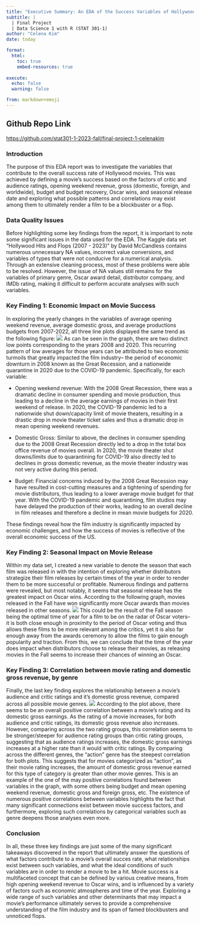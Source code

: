 ```yaml
---
title: "Executive Summary: An EDA of the Success Variables of Hollywood Movies"
subtitle: |
  | Final Project 
  | Data Science 1 with R (STAT 301-1)
author: "Celena Kim"
date: today

format:
  html:
    toc: true
    embed-resources: true
    
execute:
  echo: false
  warning: false

from: markdown+emoji 
---
```


::: {.callout-tip icon="false"}
## Github Repo Link

<https://github.com/stat301-1-2023-fall/final-project-1-celenakim>
:::

### Introduction
The purpose of this EDA report was to investigate the variables that contribute to the overall success rate of Hollywood movies. This was achieved by defining a movie's success based on the factors of critic and audience ratings, opening weekend revenue, gross (domestic, foreign, and worldwide), budget and budget recovery, Oscar wins, and seasonal release date and exploring what possible patterns and correlations may exist among them to ultimately render a film to be a blockbuster or a flop.

### Data Quality Issues

Before highlighting some key findings from the report, it is important to note some significant issues in the data used for the EDA. The Kaggle data set "Hollywood Hits and Flops (2007 - 2023)" by David McCandless contains numerous unnecessary NA values, incorrect value conversions, and variables of types that were not conducive for a numerical analysis. Through an extensive cleaning process, most of these problems were able to be resolved. However, the issue of NA values still remains for the variables of primary genre, Oscar award detail, distributor company, and IMDb rating, making it difficult to perform accurate analyses with such variables.

### Key Finding 1: Economic Impact on Movie Success

In exploring the yearly changes in the variables of average opening weekend revenue, average domestic gross, and average productions budgets from 2007-2022, all three line plots displayed the same trend as the following figure: ![](figures/var2_figures/opening_wknd_yearly_plot.png) As can be seen in the graph, there are two distinct low points corresponding to the years 2008 and 2020. This recurring pattern of low averages for those years can be attributed to two economic turmoils that greatly impacted the film industry-- the period of economic downturn in 2008 known as the Great Recession, and a nationwide quarantine in 2020 due to the COVID-19 pandemic. Specifically, for each variable:

-   Opening weekend revenue: With the 2008 Great Recession, there was a dramatic decline in consumer spending and movie production, thus leading to a decline in the average earnings of movies in their first weekend of release. In 2020, the COVID-19 pandemic led to a nationwide shut down/capacity limit of movie theaters, resulting in a drastic drop in movie theater ticket sales and thus a dramatic drop in mean opening weekend revenues.

-   Domestic Gross: Similar to above, the declines in consumer spending due to the 2008 Great Recession directly led to a drop in the total box office revenue of movies overall. In 2020, the movie theater shut downs/limits due to quarantining for COVID-19 also directly led to declines in gross domestic revenue, as the movie theater industry was not very active during this period.

-   Budget: Financial concerns induced by the 2008 Great Recession may have resulted in cost-cutting measures and a tightening of spending for movie distributors, thus leading to a lower average movie budget for that year. With the COVID-19 pandemic and quarantining, film studios may have delayed the production of their works, leading to an overall decline in film releases and therefore a decline in mean movie budgets for 2020.

These findings reveal how the film industry is significantly impacted by economic challenges, and how the success of movies is reflective of the overall economic success of the US.

### Key Finding 2: Seasonal Impact on Movie Release

Within my data set, I created a new variable to denote the season that each film was released in with the intention of exploring whether distributors strategize their film releases by certain times of the year in order to render them to be more successful or profitable. Numerous findings and patterns were revealed, but most notably, it seems that seasonal release has the greatest impact on Oscar wins. According to the following graph, movies released in the Fall have won significantly more Oscar awards than movies released in other seasons. ![](figures/var6_figures/seasonal_oscar_plot.png) This could be the result of the Fall season being the optimal time of year for a film to be on the radar of Oscar voters-- it is both close enough in proximity to the period of Oscar voting and thus allows these films to be more relevant among the critics, yet it is also far enough away from the awards ceremony to allow the films to gain enough popularity and traction. From this, we can conclude that the time of the year does impact when distributors choose to release their movies, as releasing movies in the Fall seems to increase their chances of winning an Oscar.

### Key Finding 3: Correlation between movie rating and domestic gross revenue, by genre

Finally, the last key finding explores the relationship between a movie’s audience and critic ratings and it’s domestic gross revenue, compared across all possible movie genres.
![](figures/var1_figures/critic_vs_aud_dom_gross_plot.png)
According to the plot above, there seems to be an overall positive correlation between a movie's rating and its domestic gross earnings. As the rating of a movie increases, for both audience and critic ratings, its domestic gross revenue also increases. However, comparing across the two rating groups, this correlation seems to be stronger/steeper for audience rating groups than critic rating groups, suggesting that as audience ratings increases, the domestic gross earnings increases at a higher rate than it would with critic ratings. By comparing across the different genres, the "action" genre has the steepest correlation for both plots. This suggests that for movies categorized as “action”, as their movie rating increases, the amount of domestic gross revenue earned for this type of category is greater than other movie genres. This is an example of the one of the may positive correlations found between variables in the graph, with some others being budget and mean opening weekend revenue, domestic gross and foreign gross, etc. The existence of numerous positive correlations between variables highlights the fact that many significant connections exist between movie success factors, and furthermore, exploring such correlations by categorical variables such as genre deepens those analyses even more.

### Conclusion

In all, these three key findings are just some of the many significant takeaways discovered in the report that ultimately answer the questions of what factors contribute to a movie’s overall succes rate, what relationships exist between such variables, and what the ideal conditions of such variables are in order to render a movie to be a hit. Movie success is a multifaceted concept that can be defined by various creative means, from high opening weekend revenue to Oscar wins, and is influenced by a variety of factors such as economic atmospheres and time of the year. Exploring a wide range of such variables and other determinants that may impact a movie’s performance ultimately serves to provide a comprehensive understanding of the film industry and its span of famed blockbusters and unnoticed flops.

